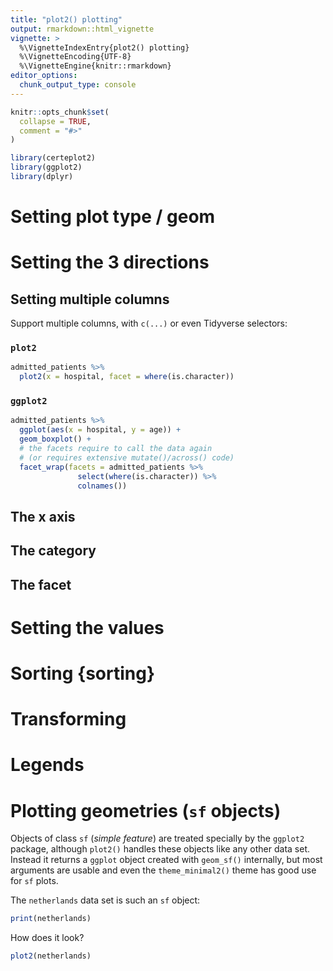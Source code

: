 ```yaml
---
title: "plot2() plotting"
output: rmarkdown::html_vignette
vignette: >
  %\VignetteIndexEntry{plot2() plotting}
  %\VignetteEncoding{UTF-8}
  %\VignetteEngine{knitr::rmarkdown}
editor_options: 
  chunk_output_type: console
---
```


```r
knitr::opts_chunk$set(
  collapse = TRUE,
  comment = "#>"
)
```

```r
library(certeplot2)
library(ggplot2)
library(dplyr)
```

# Setting plot type / geom

# Setting the 3 directions 

## Setting multiple columns {.tabset}

Support multiple columns, with `c(...)` or even Tidyverse selectors:

### `plot2`

```r
admitted_patients %>%
  plot2(x = hospital, facet = where(is.character))
```

### `ggplot2`

```r
admitted_patients %>%
  ggplot(aes(x = hospital, y = age)) +
  geom_boxplot() +
  # the facets require to call the data again
  # (or requires extensive mutate()/across() code)
  facet_wrap(facets = admitted_patients %>%
               select(where(is.character)) %>%
               colnames())
```

## The x axis

## The category

## The facet

# Setting the values

# Sorting {sorting}

# Transforming

# Legends

# Plotting geometries (`sf` objects)

Objects of class `sf` (*simple feature*) are treated specially by the `ggplot2` package, although `plot2()` handles these objects like any other data set. Instead it returns a `ggplot` object created with `geom_sf()` internally, but most arguments are usable and even the `theme_minimal2()` theme has good use for `sf` plots.

The `netherlands` data set is such an `sf` object:

```r
print(netherlands)
```

How does it look?

```r
plot2(netherlands)
```
